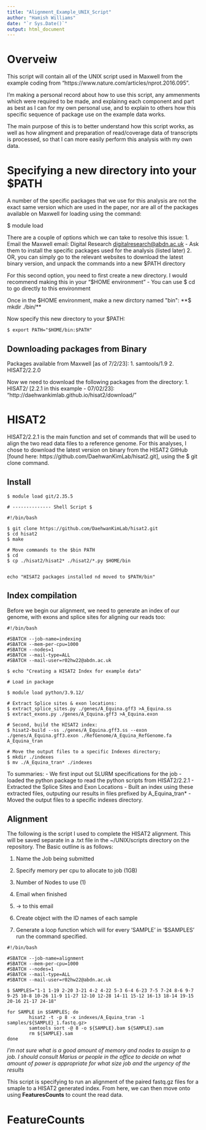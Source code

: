 ```yaml
---
title: "Alignment_Example_UNIX_Script"
author: "Hamish Williams"
date: "`r Sys.Date()`"
output: html_document
---
```


# Overveiw
This script will contain all of the UNIX script used in Maxwell from the example coding from "https://www.nature.com/articles/nprot.2016.095".

I'm making a personal record about how to use this script, any ammenments which were required to be made, and explainng each component and part as best as I can for my own personal use, and to explain to others how this specific sequence of package use on the example data works.

The main purpose of this is to better understand how this script works, as well as how alingment and preparation of read/coverage data of transcripts is processed, so that I can more easily perform this analysis with my own data.

# Specifying a new directory into your $PATH
A number of the specific packages that we use for this analysis are not the exact same version which are used in the paper, nor are all of the packages available on Maxwell for loading using the command:

$ module load <package>

There are a couple of options which we can take to resolve this issue:
1. Email the Maxwell email: Digital Research <digitalresearch@abdn.ac.uk>
  - Ask them to install the specific packages used for the analysis (listed later)
2. OR, you can simply go to the relevant websites to download the latest binary version, and unpack the commands into a new $PATH directory

For this second option, you need to first create a new directory. I would recommend making this in your "$HOME environment"
  - You can use $ cd to go directly to this environment
  
Once in the $HOME environment, make a new dirctory named "bin":
**$ mkdir ./bin/**

Now specify this new directory to your $PATH:

```linux
$ export PATH="$HOME/bin:$PATH"
```

## Downloading packages from Binary
Packages available from Maxwell [as of 7/2/23]:
1. samtools/1.9
2. HISAT2/2.2.0


Now we need to download the following packages from the directory:
1. HISAT2/<latest version> [2.2.1 in this example - 07/02/23]: "http://daehwankimlab.github.io/hisat2/download/"

# HISAT2 
HISAT2/2.2.1 is the main function and set of commands that will be used to align the two read data files to a reference genome. For this analyses, I chose to download the latest version on binary from the HISAT2 GitHub [found here: https://github.com/DaehwanKimLab/hisat2.git], using the $ git clone command.

## Install
```linux
$ module load git/2.35.5

# -------------- Shell Script $

#!/bin/bash

$ git clone https://github.com/DaehwanKimLab/hisat2.git
$ cd hisat2
$ make

# Move commands to the $bin PATH
$ cd
$ cp ./hisat2/hisat2* ./hisat2/*.py $HOME/bin
 
 
echo "HISAT2 packages installed nd moved to $PATH/bin"
```


## Index compilation
Before we begin our alignment, we need to generate an index of our genome, with exons and splice sites for aligning our reads too:

```linux
#!/bin/bash

#SBATCH --job-name=indexing
#SBATCH --mem-per-cpu=1000
#SBATCH --nodes=1
#SBATCH --mail-type=ALL
#SBATCH --mail-user=r02hw22@abdn.ac.uk

$ echo "Creating a HISAT2 Index for example data"

# Load in package

$ module load python/3.9.12/

# Extract Splice sites & exon locations:
$ extract_splice_sites.py ./genes/A_Equina.gff3 >A_Equina.ss
$ extract_exons.py ./genes/A_Equina.gff3 >A_Equina.exon

# Second, build the HISAT2 index:
$ hisat2-build --ss ./genes/A_Equina.gff3.ss --exon ./genes/A_Equina.gff3.exon ./RefGenome/A_Equina_RefGenome.fa A_Equina_tran

# Move the output files to a specific Indexes directory;
$ mkdir ./indexes
$ mv ./A_Equina_tran* ./indexes
```

To summaries:
- We first input out SLURM specifications for the job
- loaded the python package to read the python scripts from HISAT2/2.2.1
- Extracted the Splice Sites and Exon Locations
- Built an index using these extracted files, outputing our results in files prefixed by A_Equina_tran*
- Moved the output files to a specific indexes directory.

## Alignment
The following is the script I used to complete the HISAT2 alignment. This will be saved separate in a .txt file in the ~/UNIX/scripts directory on the repository. The Basic outline is as follows:

1. Name the Job being submitted
2. Specify memory per cpu to allocate to job (1GB)
3. Number of Nodes to use (1)
4. Email when finished
5. -> to this email

6. Create object with the ID names of each sample

7. Generate a loop function which will for every 'SAMPLE' in '$SAMPLES' run the command specified.


```linux
#!/bin/bash

#SBATCH --job-name=alignment
#SBATCH --mem-per-cpu=1000
#SBATCH --nodes=1
#SBATCH --mail-type=ALL
#SBATCH --mail-user=r02hw22@abdn.ac.uk

$ SAMPLES="1-1 1-19 2-20 3-21 4-2 4-22 5-3 6-4 6-23 7-5 7-24 8-6 9-7 9-25 10-8 10-26 11-9 11-27 12-10 12-28 14-11 15-12 16-13 18-14 19-15 20-16 21-17 24-18"

for SAMPLE in $SAMPLES; do
        hisat2 -t -p 8 -x indexes/A_Equina_tran -1 samples/${SAMPLE}_1.fastq.gz>
        samtools sort -@ 8 -o ${SAMPLE}.bam ${SAMPLE}.sam
        rm ${SAMPLE}.sam
done
```

*I'm not sure what is a good amount of memory and nodes to assign to a job. I should consult Marius or people in the office to decide on what amount of power is appropriate for what size job and the urgency of the results*

This script is specifying to run an alignment of the paired fastq.gz files for a smaple to a HISAT2 generated index. From here, we can then move onto using  **FeaturesCounts** to count the read data.

# FeatureCounts

